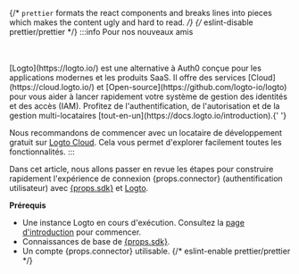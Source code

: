 {/* `prettier` formats the react components and breaks lines into pieces which makes the content ugly and hard to read. */}
{/* eslint-disable prettier/prettier */}
:::info Pour nos nouveaux amis

<br />
<br />
[Logto](https://logto.io/) est une alternative à Auth0 conçue pour les applications modernes et les produits SaaS. Il
offre des services [Cloud](https://cloud.logto.io/) et [Open-source](https://github.com/logto-io/logto)
pour vous aider à lancer rapidement votre système de gestion des identités et des accès (IAM). Profitez de l'authentification,
de l'autorisation et de la gestion multi-locataires [tout-en-un](https://docs.logto.io/introduction).{' '}

Nous recommandons de commencer avec un locataire de développement gratuit sur [Logto Cloud](https://cloud.logto.io/). Cela vous permet d'explorer facilement toutes les fonctionnalités.
:::

Dans cet article, nous allons passer en revue les étapes pour construire rapidement l'expérience de connexion {props.connector} (authentification utilisateur) avec <a href={props.link} target="_blank" rel="noopener">{props.sdk}</a> et [Logto](https://logto.io/).

**Prérequis**

- Une instance Logto en cours d'exécution. Consultez la [page d'introduction](/introduction) pour commencer.
- Connaissances de base de <a href={props.link} target="_blank" rel="noopener">{props.sdk}</a>.
- Un compte {props.connector} utilisable.
{/* eslint-enable prettier/prettier */}